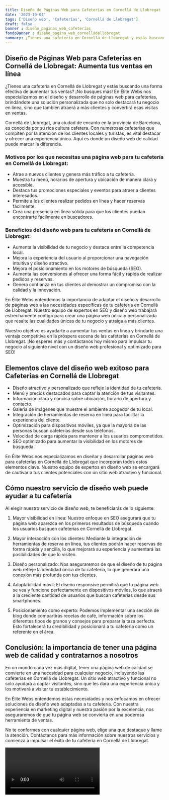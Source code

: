 ```yaml
---
title: Diseño de Páginas Web para Cafeterías en Cornellá de Llobregat
date: '2023-10-04'
tags: ['Diseño web', 'Cafeterías', 'Cornellá de Llobregat']
draft: false
banner : diseño_paginas_web_cafeterías
fondoBanner : diseño_pagina_web_cornelládellobregat
summary: ¿Tienes una cafetería en Cornellá de Llobregat y estás buscando una forma efectiva de aumentar tus ventas? ¡No busques más! En Élite Webs nos especializamos en el diseño y desarrollo de páginas web para cafeterías, brindándote una solución personalizada que no solo destacará tu negocio en línea, sino que también atraerá a más clientes y convertirá esas visitas en ventas.
---
```


## Diseño de Páginas Web para Cafeterías en Cornellá de Llobregat: Aumenta tus ventas en línea

¿Tienes una cafetería en Cornellá de Llobregat y estás buscando una forma efectiva de aumentar tus ventas? ¡No busques más! En Élite Webs nos especializamos en el diseño y desarrollo de páginas web para cafeterías, brindándote una solución personalizada que no solo destacará tu negocio en línea, sino que también atraerá a más clientes y convertirá esas visitas en ventas.

Cornellá de Llobregat, una ciudad de encanto en la provincia de Barcelona, ​​es conocida por su rica cultura cafetera. Con numerosas cafeterías que compiten por la atención de los clientes locales y turistas, es vital destacar y ofrecer una experiencia única. Aquí es donde un diseño web de calidad puede marcar la diferencia.

### Motivos por los que necesitas una página web para tu cafetería en Cornellá de Llobregat:

- Atrae a nuevos clientes y genera más tráfico a tu cafetería.
- Muestra tu menú, horarios de apertura y ubicación de manera clara y accesible.
- Destaca tus promociones especiales y eventos para atraer a clientes interesados.
- Permite a los clientes realizar pedidos en línea y hacer reservas fácilmente.
- Crea una presencia en línea sólida para que los clientes puedan encontrarte fácilmente en buscadores.

### Beneficios del diseño web para tu cafetería en Cornellá de Llobregat:

- Aumenta la visibilidad de tu negocio y destaca entre la competencia local.
- Mejora la experiencia del usuario al proporcionar una navegación intuitiva y diseño atractivo.
- Mejora el posicionamiento en los motores de búsqueda (SEO).
- Aumenta las conversiones al ofrecer una forma fácil y rápida de realizar pedidos y reservas.
- Genera confianza en tus clientes al demostrar un compromiso con la calidad y la innovación.

En Élite Webs entendemos la importancia de adaptar el diseño y desarrollo de páginas web a las necesidades específicas de tu cafetería en Cornellá de Llobregat. Nuestro equipo de expertos en SEO y diseño web trabajará estrechamente contigo para crear una página web única y personalizada que resalte las cualidades únicas de tu negocio y atraiga a más clientes.

Nuestro objetivo es ayudarte a aumentar tus ventas en línea y brindarte una ventaja competitiva en la próspera escena de las cafeterías en Cornellá de Llobregat. ¡No esperes más y contáctanos hoy mismo para impulsar tu negocio al siguiente nivel con un diseño web profesional y optimizado para SEO!

<GifSeo />

<Cta />

## Elementos clave del diseño web exitoso para Cafeterías en Cornellá de Llobregat

- Diseño atractivo y personalizado que refleje la identidad de tu cafetería.
- Menú y precios destacados para captar la atención de tus visitantes.
- Información clara y concisa sobre ubicación, horario de apertura y contacto.
- Galería de imágenes que muestre el ambiente acogedor de tu local.
- Integración de herramientas de reserva en línea para facilitar la experiencia del cliente.
- Optimización para dispositivos móviles, ya que la mayoría de las personas buscan cafeterías desde sus teléfonos.
- Velocidad de carga rápida para mantener a los usuarios comprometidos.
- SEO optimizado para aumentar la visibilidad en los motores de búsqueda.

En Élite Webs nos especializamos en diseñar y desarrollar páginas web para cafeterías en Cornellá de Llobregat que incorporan todos estos elementos clave. Nuestro equipo de expertos en diseño web se encargará de cautivar a tus clientes potenciales con un sitio web atractivo y funcional.

## Cómo nuestro servicio de diseño web puede ayudar a tu cafetería

Al elegir nuestro servicio de diseño web, te beneficiarás de lo siguiente:

1. Mayor visibilidad en línea: Nuestro enfoque en SEO asegurará que tu página web aparezca en los primeros resultados de búsqueda cuando los usuarios busquen cafeterías en Cornellá de Llobregat.

2. Mayor interacción con los clientes: Mediante la integración de herramientas de reserva en línea, tus clientes podrán hacer reservas de forma rápida y sencilla, lo que mejorará su experiencia y aumentará las posibilidades de que lo visiten.

3. Diseño personalizado: Nos aseguraremos de que el diseño de tu página web refleje la identidad única de tu cafetería, lo que generará una conexión más profunda con tus clientes.

4. Adaptabilidad móvil: El diseño responsive permitirá que tu página web se vea y funcione perfectamente en dispositivos móviles, lo que atraerá a la creciente cantidad de usuarios que buscan cafeterías desde sus smartphones.

5. Posicionamiento como experto: Podemos implementar una sección de blog donde compartirás recetas de café, información sobre los diferentes tipos de granos y consejos para preparar la taza perfecta. Esto fortalecerá tu credibilidad y posicionará a tu cafetería como un referente en el área.

## Conclusión: la importancia de tener una página web de calidad y contratarnos a nosotros

En un mundo cada vez más digital, tener una página web de calidad se convierte en una necesidad para cualquier negocio, incluyendo las cafeterías en Cornellá de Llobregat. Un sitio web atractivo y funcional no solo ayudará a captar visitantes, sino que les dará una experiencia única y los motivará a visitar tu establecimiento.

En Élite Webs entendemos estas necesidades y nos enfocamos en ofrecer soluciones de diseño web adaptadas a tu cafetería. Con nuestra experiencia en marketing digital y nuestra pasión por la excelencia, nos aseguraremos de que tu página web se convierta en una poderosa herramienta de ventas.

No te conformes con cualquier página web, elige una que destaque y llame la atención. Contáctanos para más información sobre nuestros servicios y comienza a impulsar el éxito de tu cafetería en Cornellá de Llobregat.

<Video />

<CtaBot job='Cafeterías' city='Cornellá de Llobregat'/>

<Gmaps query='Cornellá de Llobregat+españa+maps' />